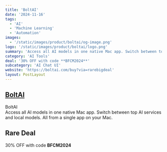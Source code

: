```yaml
---
title: 'BoltAI'
date: '2024-11-16'
tags:
  - 'AI'
  - 'Machine Learning'
  - 'Automation'
images:
  - '/static/images/product/boltai/og-image.png'
logo: '/static/images/product/boltai/logo.png'
summary: 'Access all AI models in one native Mac app. Switch between top AI services and local models. All from a single app on your Mac.'
category: 'AI Tools'
deal: '30% OFF with code **BFCM2024**'
subcategory: 'AI Chat UI'
website: 'https://boltai.com/buy?via=rarebigdeal'
layout: PostLayout
---
```


## [BoltAI](https://boltai.com/buy?via=rarebigdeal)

BoltAI <br/>
Access all AI models in one native Mac app. Switch between top AI services and local models. All from a single app on your Mac.

## Rare Deal

30% OFF with code **BFCM2024**
